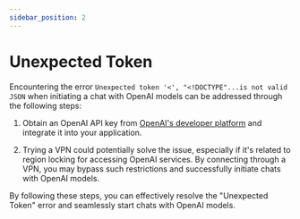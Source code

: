 ```yaml
---
sidebar_position: 2
---
```


# Unexpected Token

Encountering the error `Unexpected token '<', "<!DOCTYPE"...is not valid JSON` when initiating a chat with OpenAI models can be addressed through the following steps:

1. Obtain an OpenAI API key from [OpenAI's developer platform](https://platform.openai.com/) and integrate it into your application.

2. Trying a VPN could potentially solve the issue, especially if it's related to region locking for accessing OpenAI services. By connecting through a VPN, you may bypass such restrictions and successfully initiate chats with OpenAI models.

By following these steps, you can effectively resolve the "Unexpected Token" error and seamlessly start chats with OpenAI models.
